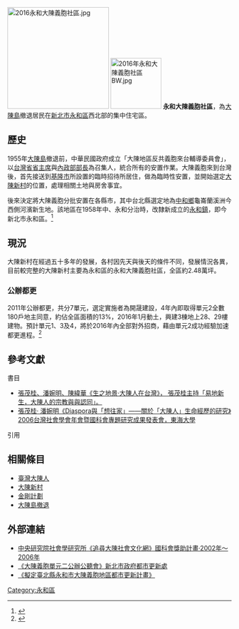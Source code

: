 [[File:2016永和大陳義胞社區.jpg|228px]]
[[File:2016年永和大陳義胞社區BW.jpg|114px]]
'''永和大陳義胞社區'''，為[[大陳島|大陳島]]撤退居民在[[新北市|新北市]][[永和區|永和區]]西北部的集中住宅區。

== 歷史 ==
1955年[[大陳島|大陳島]]撤退前，中華民國政府成立「大陳地區反共義胞來台輔導委員會」，以[[台灣省省主席|台灣省省主席]]與[[內政部部長|內政部部長]]為召集人，統合所有的安置作業。大陳義胞來到台灣後，首先接送到[[基隆市|基隆市]]所設置的臨時招待所居住，做為臨時性安置，並開始選定[[大陳新村|大陳新村]]的位置，處理相關土地與房舍事宜。

後來決定將大陳義胞分批安置在各縣市，其中台北縣選定地為[[中和區|中和鄉]]龜崙蘭溪洲今西側河濱新生地。該地區在1958年中、永和分治時，改隸新成立的[[永和區|永和鎮]]，即今新北市永和區。<ref>{{Citation|last=ftvnp|title=2015.04.25【民視異言堂】我是大陳人|date=2015-04-27|url=https://www.youtube.com/watch?v=Efb1uIhg87Q|accessdate=2016-12-29|archive-date=2021-02-11|archive-url=https://web.archive.org/web/20210211073458/https://www.youtube.com/watch?v=Efb1uIhg87Q|dead-url=no}}</ref>

== 現況 ==
大陳新村在經過五十多年的發展，各村因先天與後天的條件不同，發展情況各異，目前較完整的大陳新村主要為永和區的永和大陳義胞社區，全區約2.48萬坪。

===公辦都更===
2011年公辦都更，共分7單元，選定實施者為開晟建設，4年內即取得單元2全數180戶地主同意，約佔全區面積的13%，2016年1月動土，興建3棟地上28、29樓建物。預計單元1、3及4，將於2016年內全部對外招商，藉由單元2成功經驗加速都更進程。<ref>{{Cite web |url=http://home.appledaily.com.tw/article/index/20160128/37035842/news/%E9%9B%99%E5%8C%97%E6%9C%80%E5%A4%A7%E5%85%AC%E8%BE%A6%E9%83%BD%E6%9B%B4%E6%B0%B8%E5%92%8C%E7%99%BE%E5%84%84%E5%A4%A7%E6%A1%88%E5%8B%95%E5%9C%9F |title=《雙北最大公辦都更 永和百億大案動土》蘋果日報，2016年01月28日 |access-date=2016年9月7日 |archive-date=2016年4月5日 |archive-url=https://web.archive.org/web/20160405045312/http://home.appledaily.com.tw/article/index/20160128/37035842/news/%E9%9B%99%E5%8C%97%E6%9C%80%E5%A4%A7%E5%85%AC%E8%BE%A6%E9%83%BD%E6%9B%B4%E6%B0%B8%E5%92%8C%E7%99%BE%E5%84%84%E5%A4%A7%E6%A1%88%E5%8B%95%E5%9C%9F |dead-url=no }}</ref> 

== 參考文獻 ==
;書目
*[http://ndweb.iis.sinica.edu.tw/TWM/Public/pdf/dachen.pdf  張茂桂、潘婉明、陳緯華《生之地景·大陳人在台灣》， 張茂桂主持「易地新生，大陳人的宗教與與認同」。 ] {{Wayback|url=http://ndweb.iis.sinica.edu.tw/TWM/Public/pdf/dachen.pdf |date=20150514013559 }}
*[https://web.archive.org/web/20161001222240/http://soc.thu.edu.tw/2006TSAconference/_notes/2006TSApaper/5-8.pdf 張茂桂· 潘婉明《Diaspora與「想往家」——關於「大陳人」生命經歷的研究》2006台灣社會學會年會暨國科會專題研究成果發表會，東海大學 ]
;引用
{{Reflist}}

== 相關條目 ==
* [[臺灣大陳人|臺灣大陳人]]
* [[大陳新村|大陳新村]]
* [[金剛計劃|金剛計劃]]
* [[大陳島撤退|大陳島撤退]]

== 外部連結 ==
* [http://dachen.ios.sinica.edu.tw/  中央研究院社會學研究所《追尋大陳社會文化網》國科會獎助計畫·2002年～2006年] {{Wayback|url=http://dachen.ios.sinica.edu.tw/ |date=20170111082111 }}
* [http://keishen.com/pdf/661208/0302.pdf  《大陳義胞單元二公辦公聽會》新北市政府都市更新處] {{Wayback|url=http://keishen.com/pdf/661208/0302.pdf |date=20160917213028 }}
* [http://www.uro.ntpc.gov.tw/archive/file/2014030788751.pdf 《擬定臺北縣永和市大陳義胞地區都市更新計畫》] {{Wayback|url=http://www.uro.ntpc.gov.tw/archive/file/2014030788751.pdf |date=20161011115741 }}

[[Category:永和區|Category:永和區]]